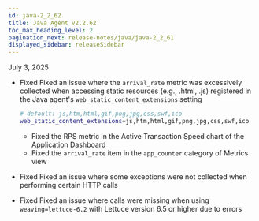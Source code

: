 ```yaml
---
id: java-2_2_62
title: Java Agent v2.2.62
toc_max_heading_level: 2
pagination_next: release-notes/java/java-2_2_61
displayed_sidebar: releaseSidebar
---
```


July 3, 2025

- <Status priority='0'>Fixed</Status> Fixed an issue where the `arrival_rate` metric was excessively collected when accessing static resources (e.g., .html, .js) registered in the Java agent's `web_static_content_extensions` setting

    ```bash 
    # default: js,htm,html,gif,png,jpg,css,swf,ico
    web_static_content_extensions=js,htm,html,gif,png,jpg,css,swf,ico
    ```

    - Fixed the RPS metric in the Active Transaction Speed chart of the Application Dashboard  
    - Fixed the `arrival_rate` item in the `app_counter` category of Metrics view

- <Status priority='0'>Fixed</Status> Fixed an issue where some exceptions were not collected when performing certain HTTP calls

- <Status priority='0'>Fixed</Status> Fixed an issue where calls were missing when using `weaving=lettuce-6.2` with Lettuce version 6.5 or higher due to errors


<DownloadJava ver="2.2.62" />